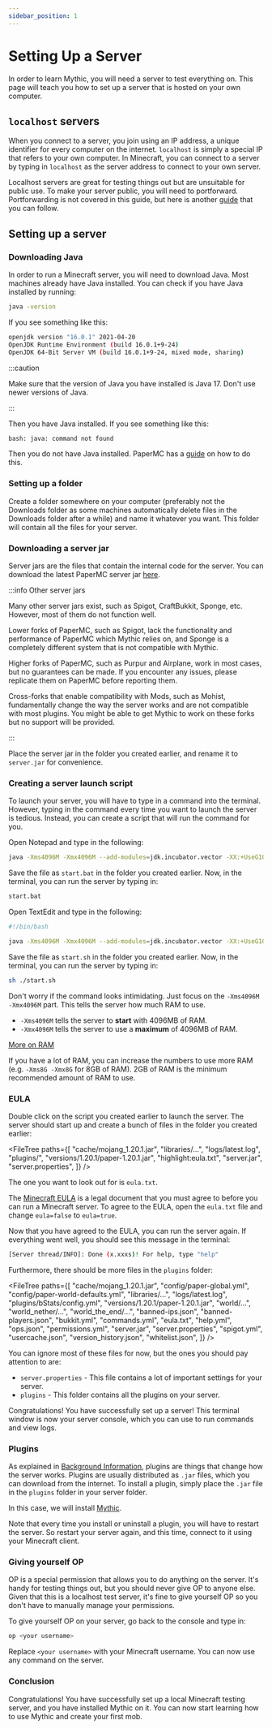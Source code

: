 ```yaml
---
sidebar_position: 1
---
```



# Setting Up a Server

In order to learn Mythic, you will need a server to test everything on. This page will teach you how to set up a server that is hosted on your own computer.

## `localhost` servers

When you connect to a server, you join using an IP address, a unique identifier for every computer on the internet. `localhost` is simply a special IP that refers to your own computer. In Minecraft, you can connect to a server by typing in `localhost` as the server address to connect to your own server.

Localhost servers are great for testing things out but are unsuitable for public use. To make your server public, you will need to portforward. Portforwarding is not covered in this guide, but here is another [guide](https://www.noip.com/support/knowledgebase/general-port-forwarding-guide/) that you can follow.

## Setting up a server

### Downloading Java

In order to run a Minecraft server, you will need to download Java. Most machines already have Java installed. You can check if you have Java installed by running:

```bash
java -version
```

If you see something like this:

```bash
openjdk version "16.0.1" 2021-04-20
OpenJDK Runtime Environment (build 16.0.1+9-24)
OpenJDK 64-Bit Server VM (build 16.0.1+9-24, mixed mode, sharing)
```

:::caution

Make sure that the version of Java you have installed is Java 17. Don't use newer versions of Java.

:::

Then you have Java installed. If you see something like this:

```bash
bash: java: command not found
```

Then you do not have Java installed. PaperMC has a [guide](https://docs.papermc.io/misc/java-install) on how to do this.

### Setting up a folder

Create a folder somewhere on your computer (preferably not the Downloads folder as some machines automatically delete files in the Downloads folder after a while) and name it whatever you want. This folder will contain all the files for your server.

### Downloading a server jar

Server jars are the files that contain the internal code for the server. You can download the latest PaperMC server jar [here](https://papermc.io/downloads).

:::info Other server jars

Many other server jars exist, such as Spigot, CraftBukkit, Sponge, etc. However, most of them do not function well.

Lower forks of PaperMC, such as Spigot, lack the functionality and performance of PaperMC which Mythic relies on, and Sponge is a completely different system that is not compatible with Mythic.

Higher forks of PaperMC, such as Purpur and Airplane, work in most cases, but no guarantees can be made. If you encounter any issues, please replicate them on PaperMC before reporting them.

Cross-forks that enable compatibility with Mods, such as Mohist, fundamentally change the way the server works and are not compatible with most plugins.
You might be able to get Mythic to work on these forks but no support will be provided.

:::

Place the server jar in the folder you created earlier, and rename it to `server.jar` for convenience.

### Creating a server launch script

To launch your server, you will have to type in a command into the terminal. However, typing in the command every time you want to launch the server is tedious. Instead, you can create a script that will run the command for you.

<Tabs groupId="os">
<TabItem value="win" label="Windows" default>

Open Notepad and type in the following:

```bash
java -Xms4096M -Xmx4096M --add-modules=jdk.incubator.vector -XX:+UseG1GC -XX:+ParallelRefProcEnabled -XX:MaxGCPauseMillis=200 -XX:+UnlockExperimentalVMOptions -XX:+DisableExplicitGC -XX:+AlwaysPreTouch -XX:G1HeapWastePercent=5 -XX:G1MixedGCCountTarget=4 -XX:InitiatingHeapOccupancyPercent=15 -XX:G1MixedGCLiveThresholdPercent=90 -XX:G1RSetUpdatingPauseTimePercent=5 -XX:SurvivorRatio=32 -XX:+PerfDisableSharedMem -XX:MaxTenuringThreshold=1 -Dusing.aikars.flags=https://mcflags.emc.gs -Daikars.new.flags=true -XX:G1NewSizePercent=30 -XX:G1MaxNewSizePercent=40 -XX:G1HeapRegionSize=8M -XX:G1ReservePercent=20 -jar server.jar --nogui
```

Save the file as `start.bat` in the folder you created earlier.
Now, in the terminal, you can run the server by typing in:

```bash
start.bat
```

</TabItem>
<TabItem value="unix" label="MacOS/Linux">

Open TextEdit and type in the following:

```bash
#!/bin/bash

java -Xms4096M -Xmx4096M --add-modules=jdk.incubator.vector -XX:+UseG1GC -XX:+ParallelRefProcEnabled -XX:MaxGCPauseMillis=200 -XX:+UnlockExperimentalVMOptions -XX:+DisableExplicitGC -XX:+AlwaysPreTouch -XX:G1HeapWastePercent=5 -XX:G1MixedGCCountTarget=4 -XX:InitiatingHeapOccupancyPercent=15 -XX:G1MixedGCLiveThresholdPercent=90 -XX:G1RSetUpdatingPauseTimePercent=5 -XX:SurvivorRatio=32 -XX:+PerfDisableSharedMem -XX:MaxTenuringThreshold=1 -Dusing.aikars.flags=https://mcflags.emc.gs -Daikars.new.flags=true -XX:G1NewSizePercent=30 -XX:G1MaxNewSizePercent=40 -XX:G1HeapRegionSize=8M -XX:G1ReservePercent=20 -jar server.jar --nogui
```

Save the file as `start.sh` in the folder you created earlier.
Now, in the terminal, you can run the server by typing in:

```bash
sh ./start.sh
```

</TabItem>
</Tabs>

Don't worry if the command looks intimidating. Just focus on the `-Xms4096M -Xmx4096M` part.
This tells the server how much RAM to use.

- `-Xms4096M` tells the server to **start** with 4096MB of RAM.
- `-Xmx4096M` tells the server to use a **maximum** of 4096MB of RAM.

[More on RAM](https://www.gktoday.in/topic/rapid-access-memory-ram/)

If you have a lot of RAM, you can increase the numbers to use more RAM (e.g. `-Xms8G -Xmx8G` for 8GB of RAM).
2GB of RAM is the minimum recommended amount of RAM to use.

### EULA

Double click on the script you created earlier to launch the server.
The server should start up and create a bunch of files in the folder you created earlier:

<FileTree
    paths={[
        "cache/mojang_1.20.1.jar",
        "libraries/...",
        "logs/latest.log",
        "plugins/",
        "versions/1.20.1/paper-1.20.1.jar",
        "highlight:eula.txt",
        "server.jar",
        "server.properties",
    ]}
/>

The one you want to look out for is `eula.txt`.

The [Minecraft EULA](https://www.minecraft.net/en-us/eula/) is a legal document that you must agree to before you can run a Minecraft server.
To agree to the EULA, open the `eula.txt` file and change `eula=false` to `eula=true`.

Now that you have agreed to the EULA, you can run the server again. If everything went well, you should see this message in the terminal:

```bash
[Server thread/INFO]: Done (x.xxxs)! For help, type "help"
```

Furthermore, there should be more files in the `plugins` folder:

<FileTree
    paths={[
        "cache/mojang_1.20.1.jar",
        "config/paper-global.yml",
        "config/paper-world-defaults.yml",
        "libraries/...",
        "logs/latest.log",
        "plugins/bStats/config.yml",
        "versions/1.20.1/paper-1.20.1.jar",
        "world/...",
        "world_nether/...",
        "world_the_end/...",
        "banned-ips.json",
        "banned-players.json",
        "bukkit.yml",
        "commands.yml",
        "eula.txt",
        "help.yml",
        "ops.json",
        "permissions.yml",
        "server.jar",
        "server.properties",
        "spigot.yml",
        "usercache.json",
        "version_history.json",
        "whitelist.json",
    ]}
/>

You can ignore most of these files for now, but the ones you should pay attention to are:

- `server.properties` - This file contains a lot of important settings for your server.
- `plugins` - This folder contains all the plugins on your server.

Congratulations! You have successfully set up a server!
This terminal window is now your server console, which you can use to run commands and view logs.

### Plugins

As explained in [Background Information](/Background%20Information/), plugins are things that change how the server works.
Plugins are usually distributed as `.jar` files, which you can download from the internet.
To install a plugin, simply place the `.jar` file in the `plugins` folder in your server folder.

In this case, we will install [Mythic](https://mythiccraft.io/index.php?pages/official-mythicmobs-download/).

Note that every time you install or uninstall a plugin, you will have to restart the server.
So restart your server again, and this time, connect to it using your Minecraft client.

### Giving yourself OP

OP is a special permission that allows you to do anything on the server.
It's handy for testing things out, but you should never give OP to anyone else.
Given that this is a localhost test server, it's fine to give yourself OP so you don't have to manually manage your permissions.

To give yourself OP on your server, go back to the console and type in:

```bash
op <your username>
```

Replace `<your username>` with your Minecraft username.
You can now use any command on the server.

### Conclusion

Congratulations! You have successfully set up a local Minecraft testing server, and you have installed Mythic on it.
You can now start learning how to use Mythic and create your first mob.
